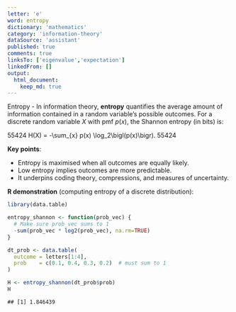 ```yaml
---
letter: 'e'
word: entropy
dictionary: 'mathematics'
category: 'information-theory'
dataSource: 'assistant'
published: true
comments: true
linksTo: ['eigenvalue','expectation']
linkedFrom: []
output:
  html_document:
    keep_md: true
---
```




<a id="entropy">Entropy</a> - In information theory, **entropy** quantifies the average amount of information contained in a random variable’s possible outcomes. For a discrete random variable $X$ with pmf $p(x)$, the Shannon entropy (in bits) is:

55424
H(X) = -\sum_{x} p(x) \log_2\bigl(p(x)\bigr).
55424

**Key points**:
- Entropy is maximised when all outcomes are equally likely.
- Low entropy implies outcomes are more predictable.
- It underpins coding theory, compressions, and measures of uncertainty.

**R demonstration** (computing entropy of a discrete distribution):


``` r
library(data.table)

entropy_shannon <- function(prob_vec) {
  # Make sure prob_vec sums to 1
  -sum(prob_vec * log2(prob_vec), na.rm=TRUE)
}

dt_prob <- data.table(
  outcome = letters[1:4],
  prob    = c(0.1, 0.4, 0.3, 0.2)  # must sum to 1
)

H <- entropy_shannon(dt_prob$prob)
H
```

```
## [1] 1.846439
```

